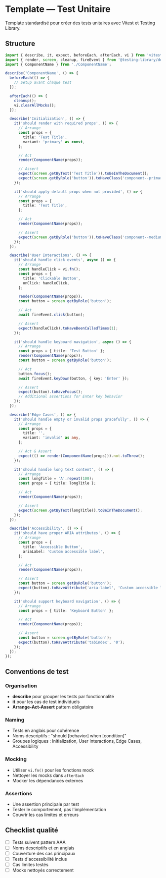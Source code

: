 # Template — Test Unitaire

Template standardisé pour créer des tests unitaires avec Vitest et Testing Library.

## Structure

```typescript
import { describe, it, expect, beforeEach, afterEach, vi } from 'vitest';
import { render, screen, cleanup, fireEvent } from '@testing-library/dom';
import { ComponentName } from './ComponentName';

describe('ComponentName', () => {
  beforeEach(() => {
    // Setup avant chaque test
  });

  afterEach(() => {
    cleanup();
    vi.clearAllMocks();
  });

  describe('Initialization', () => {
    it('should render with required props', () => {
      // Arrange
      const props = {
        title: 'Test Title',
        variant: 'primary' as const,
      };

      // Act
      render(ComponentName(props));

      // Assert
      expect(screen.getByText('Test Title')).toBeInTheDocument();
      expect(screen.getByRole('button')).toHaveClass('component--primary');
    });

    it('should apply default props when not provided', () => {
      // Arrange
      const props = {
        title: 'Test Title',
      };

      // Act
      render(ComponentName(props));

      // Assert
      expect(screen.getByRole('button')).toHaveClass('component--medium');
    });
  });

  describe('User Interactions', () => {
    it('should handle click events', async () => {
      // Arrange
      const handleClick = vi.fn();
      const props = {
        title: 'Clickable Button',
        onClick: handleClick,
      };

      render(ComponentName(props));
      const button = screen.getByRole('button');

      // Act
      await fireEvent.click(button);

      // Assert
      expect(handleClick).toHaveBeenCalledTimes(1);
    });

    it('should handle keyboard navigation', async () => {
      // Arrange
      const props = { title: 'Test Button' };
      render(ComponentName(props));
      const button = screen.getByRole('button');

      // Act
      button.focus();
      await fireEvent.keyDown(button, { key: 'Enter' });

      // Assert
      expect(button).toHaveFocus();
      // Additional assertions for Enter key behavior
    });
  });

  describe('Edge Cases', () => {
    it('should handle empty or invalid props gracefully', () => {
      // Arrange
      const props = {
        title: '',
        variant: 'invalid' as any,
      };

      // Act & Assert
      expect(() => render(ComponentName(props))).not.toThrow();
    });

    it('should handle long text content', () => {
      // Arrange
      const longTitle = 'A'.repeat(100);
      const props = { title: longTitle };

      // Act
      render(ComponentName(props));

      // Assert
      expect(screen.getByText(longTitle)).toBeInTheDocument();
    });
  });

  describe('Accessibility', () => {
    it('should have proper ARIA attributes', () => {
      // Arrange
      const props = {
        title: 'Accessible Button',
        ariaLabel: 'Custom accessible label',
      };

      // Act
      render(ComponentName(props));

      // Assert
      const button = screen.getByRole('button');
      expect(button).toHaveAttribute('aria-label', 'Custom accessible label');
    });

    it('should support keyboard navigation', () => {
      // Arrange
      const props = { title: 'Keyboard Button' };

      // Act
      render(ComponentName(props));

      // Assert
      const button = screen.getByRole('button');
      expect(button).toHaveAttribute('tabindex', '0');
    });
  });
});
```

## Conventions de test

### Organisation

- **describe** pour grouper les tests par fonctionnalité
- **it** pour les cas de test individuels
- **Arrange-Act-Assert** pattern obligatoire

### Naming

- Tests en anglais pour cohérence
- Noms descriptifs : "should [behavior] when [condition]"
- Groupes logiques : Initialization, User Interactions, Edge Cases, Accessibility

### Mocking

- Utiliser `vi.fn()` pour les fonctions mock
- Nettoyer les mocks dans `afterEach`
- Mocker les dépendances externes

### Assertions

- Une assertion principale par test
- Tester le comportement, pas l'implémentation
- Couvrir les cas limites et erreurs

## Checklist qualité

- [ ] Tests suivent pattern AAA
- [ ] Noms descriptifs et en anglais
- [ ] Couverture des cas principaux
- [ ] Tests d'accessibilité inclus
- [ ] Cas limites testés
- [ ] Mocks nettoyés correctement
